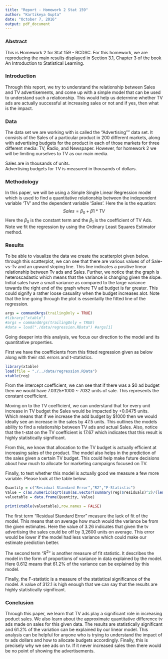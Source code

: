 ```yaml
---
title: "Report - Homework 2 Stat 159"
author: "Kartikeya Gupta"
date: "October 7, 2016"
output: pdf_document
---
```

### Abstract ###
This is Homework 2 for Stat 159 - RCDSC. For this homework, we are reproducing the main results displayed in Section 3.1, Chapter 3 of the book An Introduction to Statistical Learning.  

### Introduction ###
Through this report, we try to understand the relationship between Sales and TV advertisements, and come up with a simple model that can be used to understand such a relationship. This would help us determine whether TV ads are actually successful at increasing sales or not and if yes, then what is the impact. 

### Data ###
The data set we are working with is called the "Advertising"" data set. It consists of the Sales of a particular product in 200 different markets, along with advertising budgets for the product in each of those markets for three different media: TV, Radio, and Newspaper. However, for homework 2 we will be limiting ourselves to TV as our main media.   

Sales are in thousands of units.    
Advertising budgets for TV is measured in thousands of dollars.  

### Methodology ###
In this paper, we will be using a Simple Single Linear Regression model which is used to find a quantitative relationship between the independent variable 'TV' and the dependent variable 'Sales'. Here the is the equation:
$$
Sales = \beta_0 + \beta1 * TV
$$
Here the $\beta_0$ is the constant term and the $\beta_1$ is the coefficient of TV Ads.
Note we fit the regression by using the Ordinary Least Squares Estimator method.

### Results ###

To be able to visualize the data we create the scatterplot given below. through this scatterplot, we can see that there are various values of of Sale-vs-Tv and an upward sloping line. This line indicates a positive linear relationship between Tv ads and Sales. Further, we notice that the graph is heteroscadastic which means that the variance is changing given the slope. Initial sales have a small variance as compared to the large variance towards the right end of the graph where TV ad budget is far greater. This could signify a rather loose casuality when the budget increases alot. Note that the line going through the plot is essentailly the fitted line of the regression.

```r
args = commandArgs(trailingOnly = TRUE)
#library("xtable")
#args = commandArgs(trailingOnly = TRUE)
#data = load("./data/regression.RData") #args[1]
```

\includegraphics[width=350pt]{./../images/scatterplot-tv-sales.png}

Going deeper into this analysis, we focus our direction to the model and its quantitative properties. 

First we have the coefficients from this fitted regression given as below along with their std. errors and t-statistics.

```r
library(xtable)
load(file = "./../data/regression.RData")
xtable(reg)
```

From the intercept coefficient, we can see that if there was a $0 ad budget then we would have 7.0325*1000 ~ 7032 units of sale. This represents the constant coefficient.

Moving on to the TV coefficient, we can understand that for every unit increase in TV budget the Sales would be impacted by +0.0475 units. Which means that if we increase the add budget by $1000 then we would ideally see an increase in the sales by 47.5 units. This outlines the models ability to find a relationship between TV ads and actual Sales. Also, notice that the t-stat on the TV coefficient is 17.67 which indicates that this result is highly statistically significant.

From this, we know that allocation to the TV budget is actually efficient at increasing sales of the product. The model also helps in the prediction of the sales given a certain TV budget. This could help make future decisions about how much to allocate for marketing campaigns focused on TV.

Finally, to test whether this model is actually good we measure a few more variable. Please look at the table below.

```r
Quantity = c("Residual Standard Error","R2","F-Statistic")
Value = c(as.numeric(sqrt(sum(as.vector(summary(reg)$residuals)^2)/(length(summary(reg)$residuals)-2))), as.numeric(summary(reg)$r.squared), as.numeric((summary(reg)$fstatistic)[1]))
valuetable = data.frame(Quantity, Value)

print(xtable(valuetable),row.names = FALSE)
```

The first term "Residual Standard Error" measure the lack of fit of the model. This means that on average how much would the variance be from the given estimates. Here the value of 3.26 indicates that given the tv advertising the sales could be off by 3,2600 units on average. This error would be lower if the model had less variance which could make our estimate prediction better.

The second term "$R^2$" is another measure of fit statistic. It describes the model in the form of proportions of variance in data explained by the model. Here 0.612 means that 61.2% of the variance can be explained by this model.

Finally, the F-statistic is a measure of the statistical significance of the model. A value of 312.1 is high enough that we can say that the results are highly statistically significant.

### Conclusion ###
 
Through this paper, we learn that TV ads play a significant role in increasing poduct sales. We also learn about the approximate quantitative difference tv ads made on sales for this given data. The results are statistically significant and 61.2% of the variation can be explained by our linear model. This analysis can be helpful for anyone who is trying to understand the impact of tv ads dollars and how to allocate budgets accordingly. Finally, this is precisely why we see ads on tv. If it never increased sales then there would be no point of showing the advertisements. 
